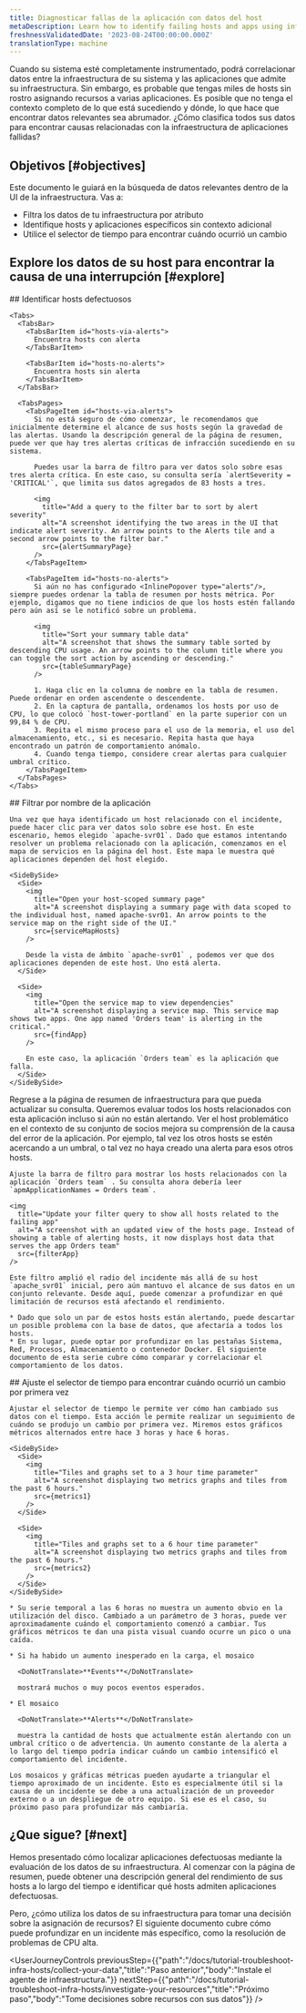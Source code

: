 ```yaml
---
title: Diagnosticar fallas de la aplicación con datos del host
metaDescription: Learn how to identify failing hosts and apps using infrastructure data.
freshnessValidatedDate: '2023-08-24T00:00:00.000Z'
translationType: machine
---
```











Cuando su sistema esté completamente instrumentado, podrá correlacionar datos entre la infraestructura de su sistema y las aplicaciones que admite su infraestructura. Sin embargo, es probable que tengas miles de hosts sin rostro asignando recursos a varias aplicaciones. Es posible que no tenga el contexto completo de lo que está sucediendo y dónde, lo que hace que encontrar datos relevantes sea abrumador. ¿Cómo clasifica todos sus datos para encontrar causas relacionadas con la infraestructura de aplicaciones fallidas?

## Objetivos [#objectives]

Este documento le guiará en la búsqueda de datos relevantes dentro de la UI de la infraestructura. Vas a:

* Filtra los datos de tu infraestructura por atributo
* Identifique hosts y aplicaciones específicos sin contexto adicional
* Utilice el selector de tiempo para encontrar cuándo ocurrió un cambio

## Explore los datos de su host para encontrar la causa de una interrupción [#explore]

<Steps>
  <Step>
    ## Identificar hosts defectuosos

    <Tabs>
      <TabsBar>
        <TabsBarItem id="hosts-via-alerts">
          Encuentra hosts con alerta
        </TabsBarItem>

        <TabsBarItem id="hosts-no-alerts">
          Encuentra hosts sin alerta
        </TabsBarItem>
      </TabsBar>

      <TabsPages>
        <TabsPageItem id="hosts-via-alerts">
          Si no está seguro de cómo comenzar, le recomendamos que inicialmente determine el alcance de sus hosts según la gravedad de las alertas. Usando la descripción general de la página de resumen, puede ver que hay tres alertas críticas de infracción sucediendo en su sistema.

          Puedes usar la barra de filtro para ver datos solo sobre esas tres alerta crítica. En este caso, su consulta sería `alertSeverity = 'CRITICAL'`, que limita sus datos agregados de 83 hosts a tres.

          <img
            title="Add a query to the filter bar to sort by alert severity"
            alt="A screenshot identifying the two areas in the UI that indicate alert severity. An arrow points to the Alerts tile and a second arrow points to the filter bar."
            src={alertSummaryPage}
          />
        </TabsPageItem>

        <TabsPageItem id="hosts-no-alerts">
          Si aún no has configurado <InlinePopover type="alerts"/>, siempre puedes ordenar la tabla de resumen por hosts métrica. Por ejemplo, digamos que no tiene indicios de que los hosts estén fallando pero aún así se le notificó sobre un problema.

          <img
            title="Sort your summary table data"
            alt="A screenshot that shows the summary table sorted by descending CPU usage. An arrow points to the column title where you can toggle the sort action by ascending or descending."
            src={tableSummaryPage}
          />

          1. Haga clic en la columna de nombre en la tabla de resumen. Puede ordenar en orden ascendente o descendente.
          2. En la captura de pantalla, ordenamos los hosts por uso de CPU, lo que colocó `host-tower-portland` en la parte superior con un 99,84 % de CPU.
          3. Repita el mismo proceso para el uso de la memoria, el uso del almacenamiento, etc., si es necesario. Repita hasta que haya encontrado un patrón de comportamiento anómalo.
          4. Cuando tenga tiempo, considere crear alertas para cualquier umbral crítico.
        </TabsPageItem>
      </TabsPages>
    </Tabs>
  </Step>

  <Step>
    ## Filtrar por nombre de la aplicación

    Una vez que haya identificado un host relacionado con el incidente, puede hacer clic para ver datos solo sobre ese host. En este escenario, hemos elegido `apache-svr01`. Dado que estamos intentando resolver un problema relacionado con la aplicación, comenzamos en el mapa de servicios en la página del host. Este mapa le muestra qué aplicaciones dependen del host elegido.

    <SideBySide>
      <Side>
        <img
          title="Open your host-scoped summary page"
          alt="A screenshot displaying a summary page with data scoped to the individual host, named apache-svr01. An arrow points to the service map on the right side of the UI."
          src={serviceMapHosts}
        />

        Desde la vista de ámbito `apache-svr01` , podemos ver que dos aplicaciones dependen de este host. Uno está alerta.
      </Side>

      <Side>
        <img
          title="Open the service map to view dependencies"
          alt="A screenshot displaying a service map. This service map shows two apps. One app named 'Orders team' is alerting in the critical."
          src={findApp}
        />

        En este caso, la aplicación `Orders team` es la aplicación que falla.
      </Side>
    </SideBySide>
  </Step>

  <Step>
    Regrese a la página de resumen de infraestructura para que pueda actualizar su consulta. Queremos evaluar todos los hosts relacionados con esta aplicación incluso si aún no están alertando. Ver el host problemático en el contexto de su conjunto de socios mejora su comprensión de la causa del error de la aplicación. Por ejemplo, tal vez los otros hosts se estén acercando a un umbral, o tal vez no haya creado una alerta para esos otros hosts.

    Ajuste la barra de filtro para mostrar los hosts relacionados con la aplicación `Orders team` . Su consulta ahora debería leer `apmApplicationNames = Orders team`.

    <img
      title="Update your filter query to show all hosts related to the failing app"
      alt="A screenshot with an updated view of the hosts page. Instead of showing a table of alerting hosts, it now displays host data that serves the app Orders team"
      src={filterApp}
    />

    Este filtro amplió el radio del incidente más allá de su host `apache_svr01` inicial, pero aún mantuvo el alcance de sus datos en un conjunto relevante. Desde aquí, puede comenzar a profundizar en qué limitación de recursos está afectando el rendimiento.

    * Dado que solo un par de estos hosts están alertando, puede descartar un posible problema con la base de datos, que afectaría a todos los hosts.
    * En su lugar, puede optar por profundizar en las pestañas Sistema, Red, Procesos, Almacenamiento o contenedor Docker. El siguiente documento de esta serie cubre cómo comparar y correlacionar el comportamiento de los datos.
  </Step>

  <Step>
    ## Ajuste el selector de tiempo para encontrar cuándo ocurrió un cambio por primera vez

    Ajustar el selector de tiempo le permite ver cómo han cambiado sus datos con el tiempo. Esta acción le permite realizar un seguimiento de cuándo se produjo un cambio por primera vez. Miremos estos gráficos métricos alternados entre hace 3 horas y hace 6 horas.

    <SideBySide>
      <Side>
        <img
          title="Tiles and graphs set to a 3 hour time parameter"
          alt="A screenshot displaying two metrics graphs and tiles from the past 6 hours."
          src={metrics1}
        />
      </Side>

      <Side>
        <img
          title="Tiles and graphs set to a 6 hour time parameter"
          alt="A screenshot displaying two metrics graphs and tiles from the past 6 hours."
          src={metrics2}
        />
      </Side>
    </SideBySide>

    * Su serie temporal a las 6 horas no muestra un aumento obvio en la utilización del disco. Cambiado a un parámetro de 3 horas, puede ver aproximadamente cuándo el comportamiento comenzó a cambiar. Tus gráficos métricos te dan una pista visual cuando ocurre un pico o una caída.

    * Si ha habido un aumento inesperado en la carga, el mosaico

      <DoNotTranslate>**Events**</DoNotTranslate>

      mostrará muchos o muy pocos eventos esperados.

    * El mosaico

      <DoNotTranslate>**Alerts**</DoNotTranslate>

      muestra la cantidad de hosts que actualmente están alertando con un umbral crítico o de advertencia. Un aumento constante de la alerta a lo largo del tiempo podría indicar cuándo un cambio intensificó el comportamiento del incidente.

    Los mosaicos y gráficas métricas pueden ayudarte a triangular el tiempo aproximado de un incidente. Esto es especialmente útil si la causa de un incidente se debe a una actualización de un proveedor externo o a un despliegue de otro equipo. Si ese es el caso, su próximo paso para profundizar más cambiaría.
  </Step>
</Steps>

## ¿Que sigue? [#next]

Hemos presentado cómo localizar aplicaciones defectuosas mediante la evaluación de los datos de su infraestructura. Al comenzar con la página de resumen, puede obtener una descripción general del rendimiento de sus hosts a lo largo del tiempo e identificar qué hosts admiten aplicaciones defectuosas.

Pero, ¿cómo utiliza los datos de su infraestructura para tomar una decisión sobre la asignación de recursos? El siguiente documento cubre cómo puede profundizar en un incidente más específico, como la resolución de problemas de CPU alta.

<UserJourneyControls
  previousStep={{"path":"/docs/tutorial-troubleshoot-infra-hosts/collect-your-data","title":"Paso anterior","body":"Instale el agente de infraestructura."}}
  nextStep={{"path":"/docs/tutorial-troubleshoot-infra-hosts/investigate-your-resources","title":"Próximo paso","body":"Tome decisiones sobre recursos con sus datos"}}
/>